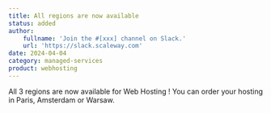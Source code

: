 ```yaml
---
title: All regions are now available
status: added
author:
    fullname: 'Join the #[xxx] channel on Slack.'
    url: 'https://slack.scaleway.com'
date: 2024-04-04
category: managed-services
product: webhosting
---
```


All 3 regions are now available for Web Hosting !
 You can order your hosting in Paris, Amsterdam or Warsaw.

